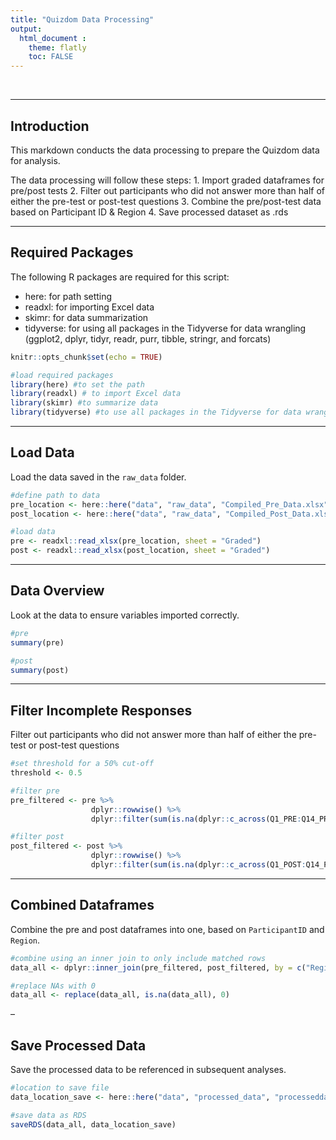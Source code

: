 ```yaml
---
title: "Quizdom Data Processing"
output:
  html_document :
    theme: flatly
    toc: FALSE
---
```


<br>

---

## Introduction 
This markdown conducts the data processing to prepare the Quizdom data for analysis.
    
    
The data processing will follow these steps:
1. Import graded dataframes for pre/post tests
2. Filter out participants who did not answer more than half of either the pre-test or post-test questions
3. Combine the pre/post-test data based on Participant ID & Region
4. Save processed dataset as .rds

---

## Required Packages
The following R packages are required for this script:

* here: for path setting
* readxl: for importing Excel data
* skimr: for data summarization
* tidyverse: for using all packages in the Tidyverse for data wrangling (ggplot2, dplyr, tidyr, readr, purr, tibble, stringr, and forcats)

```r
knitr::opts_chunk$set(echo = TRUE)

#load required packages
library(here) #to set the path
library(readxl) # to import Excel data
library(skimr) #to summarize data
library(tidyverse) #to use all packages in the Tidyverse for data wrangling (ggplot2, dplyr, tidyr, readr, purr, tibble, stringr, and forcats)
```

---

## Load Data
Load the data saved in the `raw_data` folder.

```r
#define path to data
pre_location <- here::here("data", "raw_data", "Compiled_Pre_Data.xlsx")
post_location <- here::here("data", "raw_data", "Compiled_Post_Data.xlsx")

#load data
pre <- readxl::read_xlsx(pre_location, sheet = "Graded")
post <- readxl::read_xlsx(post_location, sheet = "Graded")

```

---

## Data Overview
Look at the data to ensure variables imported correctly.

```r
#pre
summary(pre)

#post
summary(post)
```

---

## Filter Incomplete Responses
Filter out participants who did not answer more than half of either the pre-test or post-test questions

```r
#set threshold for a 50% cut-off
threshold <- 0.5 

#filter pre
pre_filtered <- pre %>%
                  dplyr::rowwise() %>%
                  dplyr::filter(sum(is.na(dplyr::c_across(Q1_PRE:Q14_PRE))) / length(dplyr::c_across(Q1_PRE:Q14_PRE)) <= threshold)

#filter post
post_filtered <- post %>%
                  dplyr::rowwise() %>%
                  dplyr::filter(sum(is.na(dplyr::c_across(Q1_POST:Q14_POST))) / length(dplyr::c_across(Q1_POST:Q14_POST)) <= threshold)
```

---

## Combined Dataframes
Combine the pre and post dataframes into one, based on `ParticipantID` and `Region`.

```r
#combine using an inner join to only include matched rows
data_all <- dplyr::inner_join(pre_filtered, post_filtered, by = c("Region", "ParticipantID"))

#replace NAs with 0
data_all <- replace(data_all, is.na(data_all), 0)
```

--

## Save Processed Data
Save the processed data to be referenced in subsequent analyses.
```r
#location to save file
data_location_save <- here::here("data", "processed_data", "processeddata.rds")

#save data as RDS
saveRDS(data_all, data_location_save)
```
